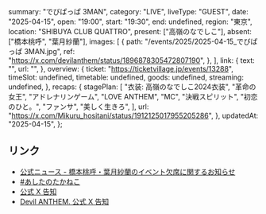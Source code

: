   summary: "でびぱっぱ 3MAN",
  category: "LIVE",
  liveType: "GUEST",
  date: "2025-04-15",
  open: "19:00",
  start: "19:30",
  end: undefined,
  region: "東京",
  location: "SHIBUYA CLUB QUATTRO",
  present: ["高嶺のなでしこ"],
  absent: ["橋本桃呼", "葉月紗蘭"],
  images: [
    {
      path: "/events/2025/2025-04-15_でびぱっぱ 3MAN.jpg",
      ref: "https://x.com/devilanthem/status/1896878305472807190",
    },
  ],
  link: {
    text: "",
    url: "",
  },
  overview: {
    ticket: "https://ticketvillage.jp/events/13288",
    timeSlot: undefined,
    timetable: undefined,
    goods: undefined,
    streaming: undefined,
  },
  recaps: {
    stagePlan: [
      "衣装: 高嶺のなでしこ2024衣装",
      "革命の女王",
      "アドレナリンゲーム",
      "LOVE ANTHEM",
      "MC",
      "決戦スピリット",
      "初恋のひと。",
      "ファンサ",
      "美しく生きろ",
    ],
    url: "https://x.com/Mikuru_hositani/status/1912125017955205286",
  },
  updatedAt: "2025-04-15",
};

## リンク

- [公式ニュース - 橋本桃呼・葉月紗蘭のイベント欠席に関するお知らせ](https://takanenonadeshiko.jp/?p=3602)
- [#あしたのたかねこ](https://x.com/takanenofficial/status/1911760279853285526)
- [公式 X 告知](https://x.com/takanenofficial/status/1896878384149672064)
- [Devil ANTHEM. 公式 X 告知](https://x.com/devilanthem/status/1896878305472807190)
